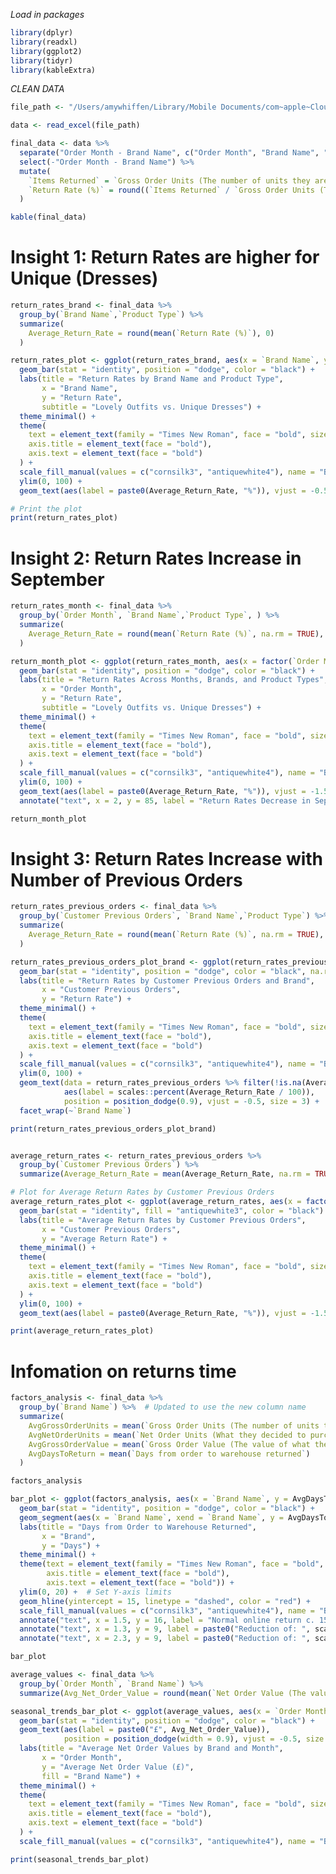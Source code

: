
*Load in packages*

```r

library(dplyr)
library(readxl)
library(ggplot2)
library(tidyr)
library(kableExtra)

```

*CLEAN DATA*

```r

file_path <- "/Users/amywhiffen/Library/Mobile Documents/com~apple~CloudDocs/Documents/Copy of Case Mock Dataset.xlsx"

data <- read_excel(file_path)

final_data <- data %>%
  separate("Order Month - Brand Name", c("Order Month", "Brand Name", "Product Type"), sep = " ", remove = FALSE) %>%
  select(-"Order Month - Brand Name") %>%
  mutate(
    `Items Returned` = `Gross Order Units (The number of units they are trying on)` - `Net Order Units (What they decided to purchase)`,
    `Return Rate (%)` = round((`Items Returned` / `Gross Order Units (The number of units they are trying on)`) * 100, 0)
  )

kable(final_data)

```


# Insight 1: Return Rates are higher for Unique (Dresses)

```r

return_rates_brand <- final_data %>%
  group_by(`Brand Name`,`Product Type`) %>%
  summarize(
    Average_Return_Rate = round(mean(`Return Rate (%)`), 0)
  )

return_rates_plot <- ggplot(return_rates_brand, aes(x = `Brand Name`, y = Average_Return_Rate, fill = `Product Type`)) +
  geom_bar(stat = "identity", position = "dodge", color = "black") +
  labs(title = "Return Rates by Brand Name and Product Type",
       x = "Brand Name",
       y = "Return Rate",
       subtitle = "Lovely Outfits vs. Unique Dresses") +
  theme_minimal() +
  theme(
    text = element_text(family = "Times New Roman", face = "bold", size = 12),  
    axis.title = element_text(face = "bold"),  
    axis.text = element_text(face = "bold")
  ) +
  scale_fill_manual(values = c("cornsilk3", "antiquewhite4"), name = "Brand", labels = c("Unique Dresses", "Lovely Outfits")) +
  ylim(0, 100) +
  geom_text(aes(label = paste0(Average_Return_Rate, "%")), vjust = -0.5, size = 3)

# Print the plot
print(return_rates_plot)


```

# Insight 2: Return Rates Increase in September

```r


return_rates_month <- final_data %>%
  group_by(`Order Month`, `Brand Name`,`Product Type`, ) %>%
  summarize(
    Average_Return_Rate = round(mean(`Return Rate (%)`, na.rm = TRUE), 0)
  )

return_month_plot <- ggplot(return_rates_month, aes(x = factor(`Order Month`), y = Average_Return_Rate, fill = `Brand Name`)) +
  geom_bar(stat = "identity", position = "dodge", color = "black") +
  labs(title = "Return Rates Across Months, Brands, and Product Types",
       x = "Order Month",
       y = "Return Rate",
       subtitle = "Lovely Outfits vs. Unique Dresses") +
  theme_minimal() +
  theme(
    text = element_text(family = "Times New Roman", face = "bold", size = 12),  
    axis.title = element_text(face = "bold"),  
    axis.text = element_text(face = "bold")
  ) +
  scale_fill_manual(values = c("cornsilk3", "antiquewhite4"), name = "Brand Name", labels = c("Lovely Outfits", "Unique Dresses")) +
  ylim(0, 100) +  
  geom_text(aes(label = paste0(Average_Return_Rate, "%")), vjust = -1.5, size = 3, position = position_dodge(width = 0.9)) +
  annotate("text", x = 2, y = 85, label = "Return Rates Decrease in September", color = "black", hjust = 0)

return_month_plot


```

# Insight 3: Return Rates Increase with Number of Previous Orders

```r

return_rates_previous_orders <- final_data %>%
  group_by(`Customer Previous Orders`, `Brand Name`,`Product Type`) %>%
  summarize(
    Average_Return_Rate = round(mean(`Return Rate (%)`, na.rm = TRUE), 0)
  )

return_rates_previous_orders_plot_brand <- ggplot(return_rates_previous_orders, aes(x = factor(`Customer Previous Orders`), y = Average_Return_Rate, fill = `Brand Name`)) +
  geom_bar(stat = "identity", position = "dodge", color = "black", na.rm = TRUE) +
  labs(title = "Return Rates by Customer Previous Orders and Brand",
       x = "Customer Previous Orders",
       y = "Return Rate") +
  theme_minimal() +
  theme(
    text = element_text(family = "Times New Roman", face = "bold", size = 12),
    axis.title = element_text(face = "bold"),
    axis.text = element_text(face = "bold")
  ) +
  scale_fill_manual(values = c("cornsilk3", "antiquewhite4"), name = "Brand Name", labels = c("Lovely Outfits", "Unique Dresses")) +
  ylim(0, 100) +
  geom_text(data = return_rates_previous_orders %>% filter(!is.na(Average_Return_Rate) & Average_Return_Rate > 0),
            aes(label = scales::percent(Average_Return_Rate / 100)),
            position = position_dodge(0.9), vjust = -0.5, size = 3) +
  facet_wrap(~`Brand Name`)

print(return_rates_previous_orders_plot_brand)


average_return_rates <- return_rates_previous_orders %>%
  group_by(`Customer Previous Orders`) %>%
  summarize(Average_Return_Rate = mean(Average_Return_Rate, na.rm = TRUE))

# Plot for Average Return Rates by Customer Previous Orders
average_return_rates_plot <- ggplot(average_return_rates, aes(x = factor(`Customer Previous Orders`), y = Average_Return_Rate)) +
  geom_bar(stat = "identity", fill = "antiquewhite3", color = "black") +
  labs(title = "Average Return Rates by Customer Previous Orders",
       x = "Customer Previous Orders",
       y = "Average Return Rate") +
  theme_minimal() +
  theme(
    text = element_text(family = "Times New Roman", face = "bold", size = 12),
    axis.title = element_text(face = "bold"),
    axis.text = element_text(face = "bold")
  ) +
  ylim(0, 100) +
  geom_text(aes(label = paste0(Average_Return_Rate, "%")), vjust = -1.5, size = 3, position = position_dodge(width = 0.9))

print(average_return_rates_plot)


```




# Infomation on returns time 

```r

factors_analysis <- final_data %>%
  group_by(`Brand Name`) %>%  # Updated to use the new column name
  summarize(
    AvgGrossOrderUnits = mean(`Gross Order Units (The number of units they are trying on)`),
    AvgNetOrderUnits = mean(`Net Order Units (What they decided to purchase)`),
    AvgGrossOrderValue = mean(`Gross Order Value (The value of what they ordered)`),
    AvgDaysToReturn = mean(`Days from order to warehouse returned`)
  )

factors_analysis

```

```r

bar_plot <- ggplot(factors_analysis, aes(x = `Brand Name`, y = AvgDaysToReturn, fill = `Brand Name`)) +
  geom_bar(stat = "identity", position = "dodge", color = "black") +
  geom_segment(aes(x = `Brand Name`, xend = `Brand Name`, y = AvgDaysToReturn, yend = 15), color = "black", size = 1, linetype = "dashed") +  # Add vertical lines
  labs(title = "Days from Order to Warehouse Returned",
       x = "Brand",
       y = "Days") +
  theme_minimal() +
  theme(text = element_text(family = "Times New Roman", face = "bold", size = 12),  
        axis.title = element_text(face = "bold"), 
        axis.text = element_text(face = "bold")) +  
  ylim(0, 20) +  # Set Y-axis limits
  geom_hline(yintercept = 15, linetype = "dashed", color = "red") +
  scale_fill_manual(values = c("cornsilk3", "antiquewhite4"), name = "Brand Name", labels = c("Lovely", "Unique")) +  
  annotate("text", x = 1.5, y = 16, label = "Normal online return c. 15 days", color = "red", hjust = 0) +
  annotate("text", x = 1.3, y = 9, label = paste0("Reduction of: ", scales::percent((15 - factors_analysis$AvgDaysToReturn[1]) / 15)), color = "black") + 
  annotate("text", x = 2.3, y = 9, label = paste0("Reduction of: ", scales::percent((15 - factors_analysis$AvgDaysToReturn[2]) / 15)), color = "black") 

bar_plot


```

```r


average_values <- final_data %>%
  group_by(`Order Month`, `Brand Name`) %>%
  summarize(Avg_Net_Order_Value = round(mean(`Net Order Value (The value of what they purchased)`), 0))

seasonal_trends_bar_plot <- ggplot(average_values, aes(x = `Order Month`, y = Avg_Net_Order_Value, fill = `Brand Name`)) +
  geom_bar(stat = "identity", position = "dodge", color = "black") +
  geom_text(aes(label = paste0("£", Avg_Net_Order_Value)), 
            position = position_dodge(width = 0.9), vjust = -0.5, size = 3) +
  labs(title = "Average Net Order Values by Brand and Month",
       x = "Order Month",
       y = "Average Net Order Value (£)",
       fill = "Brand Name") +
  theme_minimal() +
  theme(
    text = element_text(family = "Times New Roman", face = "bold", size = 12),  
    axis.title = element_text(face = "bold"), 
    axis.text = element_text(face = "bold")
  ) +
  scale_fill_manual(values = c("cornsilk3", "antiquewhite4"), name = "Brand Name", labels = c("Lovely Outfits", "Unique Dresses"))

print(seasonal_trends_bar_plot)

```




